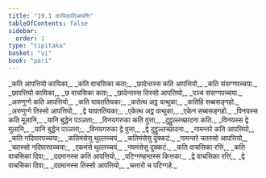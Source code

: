 ```yaml
---
title: "19.1 कायिकादिआपत्ति"
tableOfContents: false
sidebar:
  order: 1
type: "tipitaka"
basket: "vi"
book: "pari"
---
```



<DynamicBreadcrumb />

<Division number="474" book="pari">

<Paragraph number="2232" type="verses" book="pari">
_कति आपत्तियो कायिका,_  
_कति वाचसिका कता;_  
_छादेन्तस्स कति आपत्तियो,_  
_कति संसग्गपच्चया._  

</Paragraph>

<Paragraph number="2233" type="verses" book="pari">
_छापत्तियो कायिका,_  
_छ वाचसिका कता;_  
_छादेन्तस्स तिस्सो आपत्तियो,_  
_पञ्च संसग्गपच्चया._  

</Paragraph>

<Paragraph number="2234" type="verses" book="pari">
_अरुणुग्गे कति आपत्तियो,_  
_कति यावततियका;_  
_कतेत्थ अट्ठ वत्थुका,_  
_कतिहि सब्बसङ्गहो._  

</Paragraph>

<Paragraph number="2235" type="verses" book="pari">
_अरुणुग्गे तिस्सो आपत्तियो,_  
_द्वे यावततियका;_  
_एकेत्थ अट्ठ वत्थुका,_  
_एकेन सब्बसङ्गहो._  

</Paragraph>

<Paragraph number="2236" type="verses" book="pari">
_विनयस्स कति मूलानि,_  
_यानि बुद्धेन पञ्ञत्ता;_  
_विनयगरुका कति वुत्ता,_  
_दुट्ठुल्लच्छादना कति._  

</Paragraph>

<Paragraph number="2237" type="verses" book="pari">
_विनयस्स द्वे मूलानि,_  
_यानि बुद्धेन पञ्ञत्ता;_  
_विनयगरुका द्वे वुत्ता,_  
_द्वे दुट्ठुल्लच्छादना._  

</Paragraph>

<Paragraph number="2238" type="verses" book="pari">
_गामन्तरे कति आपत्तियो,_  
_कति नदिपारपच्चया;_  
_कतिमंसेसु थुल्लच्चयं,_  
_कतिमंसेसु दुक्कटं._  

</Paragraph>

<Paragraph number="2239" type="verses" book="pari">
_गामन्तरे चतस्सो आपत्तियो,_  
_चतस्सो नदिपारपच्चया;_  
_एकमंसे थुल्लच्चयं,_  
_नवमंसेसु दुक्कटं._  

</Paragraph>

<Paragraph number="2240" type="verses" book="pari">
_कति वाचसिका रत्तिं,_  
_कति वाचसिका दिवा;_  
_ददमानस्स कति आपत्तियो,_  
_पटिग्गण्हन्तस्स कित्तका._  

</Paragraph>

<Paragraph number="2241" type="verses" book="pari">
_द्वे वाचसिका रत्तिं,_  
_द्वे वाचसिका दिवा;_  
_ददमानस्स तिस्सो आपत्तियो,_  
_चत्तारो च पटिग्गहे._
</Paragraph>
</Division>